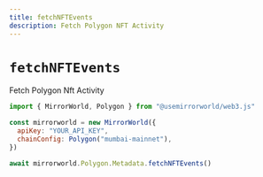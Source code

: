 ```yaml
---
title: fetchNFTEvents
description: Fetch Polygon NFT Activity
---
```


# `fetchNFTEvents`

Fetch Polygon Nft Activity

```js
import { MirrorWorld, Polygon } from "@usemirrorworld/web3.js"

const mirrorworld = new MirrorWorld({
  apiKey: "YOUR_API_KEY",
  chainConfig: Polygon("mumbai-mainnet"),
})

await mirrorworld.Polygon.Metadata.fetchNFTEvents()
```
